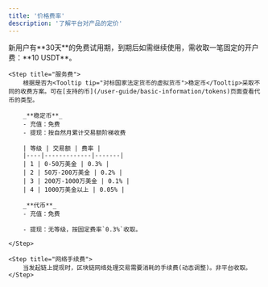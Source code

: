 ```yaml
---
title: '价格费率'
description: '了解平台对产品的定价'
---
```

<Steps>
    <Step title="开户费">
        新用户有**30天**的免费试用期，到期后如需继续使用，需收取一笔固定的开户费：**10 USDT**。
    </Step>

    <Step title="服务费">
        根据是否为<Tooltip tip="对标国家法定货币的虚拟货币">稳定币</Tooltip>采取不同的收费方案。可在[支持的币](/user-guide/basic-information/tokens)页面查看代币的类型。

        _**稳定币**_
        - 充值：免费
        - 提现：按自然月累计交易额阶梯收费

        | 等级 | 交易额 | 费率 |
        |----|-------------|-------|
        | 1 | 0-50万美金 | 0.3% |
        | 2 | 50万-200万美金 | 0.2% |
        | 3 | 200万-1000万美金 | 0.1% |
        | 4 | 1000万美金以上 | 0.05% |

        _**代币**_
        - 充值：免费

        - 提现：无等级，按固定费率`0.3%`收取。

    </Step>

    <Step title="网络手续费">
        当发起链上提现时，区块链网络处理交易需要消耗的手续费(动态调整)。非平台收取。
    </Step>

</Steps>
